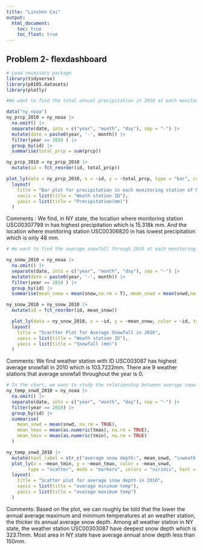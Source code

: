 ```yaml
---
title: "Linshen Cai"
output: 
  html_document:
    toc: true
    toc_float: true
---
```

## Problem 2- flexdashboard

```r
# Load necessary package
library(tidyverse)
library(p8105.datasets)
library(plotly)
```

```r
#We want to find the total annual precipitation in 2010 at each monitoring station to study the precipitation in each area of New York State.

data("ny_noaa")
ny_prcp_2010 = ny_noaa |> 
  na.omit() |> 
  separate(date, into = c("year", "month", "day"), sep = "-") |> 
  mutate(date = paste0(year, '-', month)) |> 
  filter(year == 2010 ) |> 
  group_by(id) |> 
  summarise(total_prcp = sum(prcp))

ny_prcp_2010 = ny_prcp_2010 |> 
  mutate(id = fct_reorder(id, total_prcp))

plot_ly(data = ny_prcp_2010, x = ~id, y = ~total_prcp, type = "bar", color = ~id) |> 
  layout(
    title = "Bar plot for precipitation in each monitoring station of New York State in 2010 ",
    xaxis = list(title = "Weath station ID"),
    yaxis = list(title = "Precipitation(mm)")
  )
```

Comments : We find, in NY state, the location where monitoring station USC00307799 in has highest precipitation which is 15.318k mm. And the location where monitoring station USC00306820 in has lowest precipitation which is only 48 mm.

```r
# We want to find the average snowfall through 2010 at each monitoring station to study snowfall in each area of New York State.

ny_snow_2010 = ny_noaa |> 
  na.omit() |> 
  separate(date, into = c("year", "month", "day"), sep = "-") |> 
  mutate(date = paste0(year, '-', month)) |> 
  filter(year == 2010 ) |> 
  group_by(id) |> 
  summarise(mean_snow = mean(snow,na.rm = T), mean_snwd = mean(snwd,na.rm = T))

ny_snow_2010 = ny_snow_2010 |> 
  mutate(id = fct_reorder(id, mean_snow))

  plot_ly(data = ny_snow_2010, x = ~id, y = ~mean_snow, color = ~id, type = "scatter", colors = "viridis", alpha = 0.5) %>%
  layout(
    title = "Scartter Plot for Average Snowfall in 2010",
    xaxis = list(title = "Weath station ID"),
    yaxis = list(title = "Snowfall (mm)")
  )
```

Comments: We find weather station with ID USC003087 has highest average snowfall in 2010 which is 103.7222mm. There are 9 weather stations that average snowfall throughout the year is 0.

```r
# In the chart, we want to study the relationship between average snow depth and annual maximum and minimum temperature in 2010.
ny_temp_snwd_2010 = ny_noaa |> 
  na.omit() |> 
  separate(date, into = c("year", "month", "day"), sep = "-") |> 
  filter(year == 2010) |> 
  group_by(id) |> 
  summarise(
    mean_snwd = mean(snwd, na.rm = TRUE),
    mean_tmax = mean(as.numeric(tmax), na.rm = TRUE),
    mean_tmin = mean(as.numeric(tmin), na.rm = TRUE)
  )

ny_temp_snwd_2010 |> 
  mutate(text_label = str_c("average snow depth:", mean_snwd, "\nweath station:", id)) |> 
  plot_ly(x = ~mean_tmin, y = ~mean_tmax, color = ~mean_snwd,
        type = "scatter", mode = "markers", colors = "viridis", text = ~text_label) |> 
  layout(
    title = "Scatter plot for average snow depth in 2010",
    xaxis = list(title = "average minimum temp"),
    yaxis = list(title = "average maximum temp")
  )
```

Comments: Based on the plot, we can roughly be told that the lower the annual average maximum and minimum temperatures at an weather station, the thicker its annual average snow depth. Among all weather station in NY state, the weather station USC00303087 have deepest snow depth which is 323.11mm. Most area in NY state have average annual snow depth less than 150mm.
